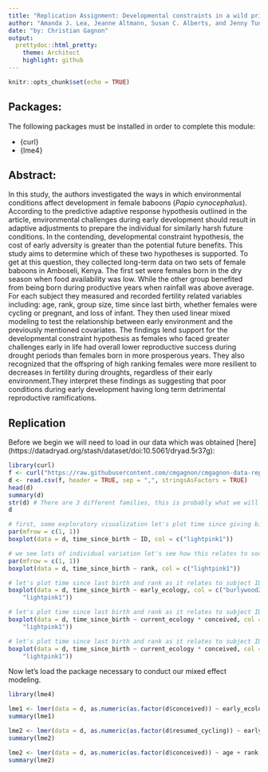 ```yaml
---
title: "Replication Assignment: Developmental constraints in a wild primate"
author: "Amanda J. Lea, Jeanne Altmann, Susan C. Alberts, and Jenny Tung"
date: "by: Christian Gagnon"
output:
  prettydoc::html_pretty:
    theme: Architect
    highlight: github
---
```


```r
knitr::opts_chunk$set(echo = TRUE)
```


## Packages:
The following packages must be installed in order to complete this module:

* {curl}
* {lme4}

## Abstract:
In this study, the authors investigated the ways in which environmental conditions affect development in female baboons (*Papio cynocephalus*). According to the predictive adaptive response hypothesis outlined in the article, environmental challenges during early development should result in adaptive adjustments to prepare the individual for similarly harsh future conditions. In the contending, developmental constraint hypothesis, the cost of early adversity is greater than the potential future benefits. This study aims to determine which of these two hypotheses is supported. To get at this question, they collected long-term data on two sets of female baboons in Amboseli, Kenya. The first set were females born in the dry season when food availability was low. While the other group benefited from being born during productive years when rainfall was above average. For each subject they measured and recorded fertility related variables including: age, rank, group size, time since last birth, whether females were cycling or pregnant, and loss of infant. They then used linear mixed modeling to test the relationship between early environment and the previously mentioned covariates. The findings lend support for the developmental constraint hypothesis as females who faced greater challenges early in life had overall lower reproductive success during drought periods than females born in more prosperous years. They also recognized that the offspring of high ranking females were more resilient to decreases in fertility during droughts, regardless of their early environment.They interpret these findings as suggesting that poor conditions during early development having long term detrimental reproductive ramifications.

## Replication

Before we begin we will need to load in our data which was obtained [here] (https://datadryad.org/stash/dataset/doi:10.5061/dryad.5r37g):

```r
library(curl)
f <- curl("https://raw.githubusercontent.com/cmgagnon/cmgagnon-data-replication-assignment/master/dev_constraints_dryad_dataset.csv")
d <- read.csv(f, header = TRUE, sep = ",", stringsAsFactors = TRUE)
head(d)
summary(d)
str(d) # There are 3 different families, this is probably what we will use for the analysis
d
```
```r
# first, some exploratory visualization let's plot time since giving birth (days) in relation to subject ID
par(mfrow = c(1, 1))
boxplot(data = d, time_since_birth ~ ID, col = c("lightpink1"))
```
```r
# we see lots of individual variation let's see how this relates to social rank
par(mfrow = c(1, 1))
boxplot(data = d, time_since_birth ~ rank, col = c("lightpink1"))
```
```r
# let's plot time since last birth and rank as it relates to subject ID
boxplot(data = d, time_since_birth ~ early_ecology, col = c("burlywood2", 
    "lightpink1"))
```

```r
# let's plot time since last birth and rank as it relates to subject ID
boxplot(data = d, time_since_birth ~ current_ecology * conceived, col = c("burlywood2", 
    "lightpink1"))
```

```r
# let's plot time since last birth and rank as it relates to subject ID
boxplot(data = d, time_since_birth ~ current_ecology * conceived, col = c("burlywood2", 
    "lightpink1"))
```

Now let's load the package necessary to conduct our mixed effect modeling.
```r
library(lme4)
```
```r
lme1 <- lmer(data = d, as.numeric(as.factor(d$conceived)) ~ early_ecology + current_ecology + age + rank + grp_size + time_since_birth + infant_death + preg_at_start + (1|ID), REML=FALSE)
summary(lme1)
```



```r
lme2 <- lmer(data = d, as.numeric(as.factor(d$resumed_cycling)) ~ early_ecology + current_ecology + age + rank + grp_size + time_since_birth + infant_death + resumed_cycling + (1|ID), REML=FALSE)
summary(lme2)
```

```r
lme2 <- lmer(data = d, as.numeric(as.factor(d$conceived)) ~ age + rank + grp_size + (1|ID))
summary(lme2)
```

